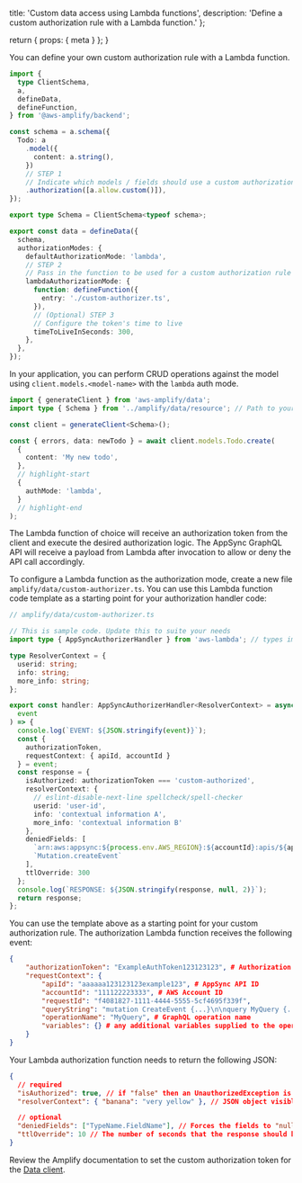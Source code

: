   title: 'Custom data access using Lambda functions',
  description: 'Define a custom authorization rule with a Lambda function.'
};

  return {
    props: {
      meta
    }
  };
}

You can define your own custom authorization rule with a Lambda function.

```ts title="amplify/data/resource.ts"
import {
  type ClientSchema,
  a,
  defineData,
  defineFunction,
} from '@aws-amplify/backend';

const schema = a.schema({
  Todo: a
    .model({
      content: a.string(),
    })
    // STEP 1
    // Indicate which models / fields should use a custom authorization rule
    .authorization([a.allow.custom()]),
});

export type Schema = ClientSchema<typeof schema>;

export const data = defineData({
  schema,
  authorizationModes: {
    defaultAuthorizationMode: 'lambda',
    // STEP 2
    // Pass in the function to be used for a custom authorization rule
    lambdaAuthorizationMode: {
      function: defineFunction({
        entry: './custom-authorizer.ts',
      }),
      // (Optional) STEP 3
      // Configure the token's time to live
      timeToLiveInSeconds: 300,
    },
  },
});
```

In your application, you can perform CRUD operations against the model using `client.models.<model-name>` with the `lambda` auth mode.

```ts
import { generateClient } from 'aws-amplify/data';
import type { Schema } from '../amplify/data/resource'; // Path to your backend resource definition

const client = generateClient<Schema>();

const { errors, data: newTodo } = await client.models.Todo.create(
  {
    content: 'My new todo',
  },
  // highlight-start
  {
    authMode: 'lambda',
  }
  // highlight-end
);
```

The Lambda function of choice will receive an authorization token from the client and execute the desired authorization logic. The AppSync GraphQL API will receive a payload from Lambda after invocation to allow or deny the API call accordingly.

To configure a Lambda function as the authorization mode, create a new file `amplify/data/custom-authorizer.ts`. You can use this Lambda function code template as a starting point for your authorization handler code:

```ts
// amplify/data/custom-authorizer.ts

// This is sample code. Update this to suite your needs
import type { AppSyncAuthorizerHandler } from 'aws-lambda'; // types imported from @types/aws-lambda

type ResolverContext = {
  userid: string;
  info: string;
  more_info: string;
};

export const handler: AppSyncAuthorizerHandler<ResolverContext> = async (
  event
) => {
  console.log(`EVENT: ${JSON.stringify(event)}`);
  const {
    authorizationToken,
    requestContext: { apiId, accountId }
  } = event;
  const response = {
    isAuthorized: authorizationToken === 'custom-authorized',
    resolverContext: {
      // eslint-disable-next-line spellcheck/spell-checker
      userid: 'user-id',
      info: 'contextual information A',
      more_info: 'contextual information B'
    },
    deniedFields: [
      `arn:aws:appsync:${process.env.AWS_REGION}:${accountId}:apis/${apiId}/types/Event/fields/comments`,
      `Mutation.createEvent`
    ],
    ttlOverride: 300
  };
  console.log(`RESPONSE: ${JSON.stringify(response, null, 2)}`);
  return response;
};
```

You can use the template above as a starting point for your custom authorization rule. The authorization Lambda function receives the following event:

```json
{
    "authorizationToken": "ExampleAuthToken123123123", # Authorization token specified by client
    "requestContext": {
        "apiId": "aaaaaa123123123example123", # AppSync API ID
        "accountId": "111122223333", # AWS Account ID
        "requestId": "f4081827-1111-4444-5555-5cf4695f339f",
        "queryString": "mutation CreateEvent {...}\n\nquery MyQuery {...}\n", # GraphQL query
        "operationName": "MyQuery", # GraphQL operation name
        "variables": {} # any additional variables supplied to the operation
    }
}
```

Your Lambda authorization function needs to return the following JSON:

```json
{
  // required
  "isAuthorized": true, // if "false" then an UnauthorizedException is raised, access is denied
  "resolverContext": { "banana": "very yellow" }, // JSON object visible as $ctx.identity.resolverContext in VTL resolver templates

  // optional
  "deniedFields": ["TypeName.FieldName"], // Forces the fields to "null" when returned to the client
  "ttlOverride": 10 // The number of seconds that the response should be cached for. Overrides default specified in "amplify update api"
}
```

Review the Amplify documentation to set the custom authorization token for the [Data client](/gen2/build-a-backend/data/connect-to-API).
